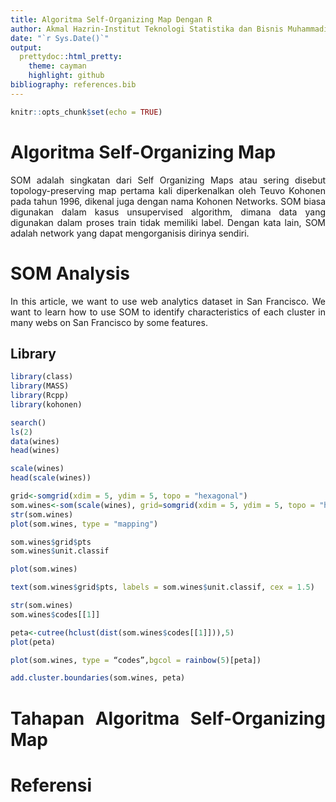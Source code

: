 ```yaml
---
title: Algoritma Self-Organizing Map Dengan R
author: Akmal Hazrin-Institut Teknologi Statistika dan Bisnis Muhammadiyah
date: "`r Sys.Date()`"
output:
  prettydoc::html_pretty:
    theme: cayman
    highlight: github
bibliography: references.bib
---
```


```{=html}
<style>
body{
text-align: justify}
</style>
```
```r
knitr::opts_chunk$set(echo = TRUE)
```

# Algoritma Self-Organizing Map
SOM adalah singkatan dari Self Organizing Maps atau sering disebut topology-preserving map pertama kali diperkenalkan oleh Teuvo Kohonen pada tahun 1996, dikenal juga dengan nama Kohonen Networks. SOM biasa digunakan dalam kasus unsupervised algorithm, dimana data yang digunakan dalam proses train tidak memiliki label. Dengan kata lain, SOM adalah network yang dapat mengorganisis dirinya sendiri.

# SOM Analysis
In this article, we want to use web analytics dataset in San Francisco. We want to learn how to use SOM to identify characteristics of each cluster in many webs on San Francisco by some features.

## Library


```r
library(class)
library(MASS)
library(Rcpp)
library(kohonen)
```
```r
search()
ls(2)
data(wines)
head(wines)
```
```r
scale(wines)
head(scale(wines))
```


```r
grid<-somgrid(xdim = 5, ydim = 5, topo = "hexagonal")
som.wines<-som(scale(wines), grid=somgrid(xdim = 5, ydim = 5, topo = "hexagonal"))
str(som.wines)
plot(som.wines, type = "mapping")
```

```r
som.wines$grid$pts
som.wines$unit.classif
```

```r
plot(som.wines)
```

```r
text(som.wines$grid$pts, labels = som.wines$unit.classif, cex = 1.5)
```

```r
str(som.wines)
som.wines$codes[[1]]
```

```r
peta<-cutree(hclust(dist(som.wines$codes[[1]])),5)
plot(peta)
```

```r
plot(som.wines, type = “codes”,bgcol = rainbow(5)[peta])
```

```r
add.cluster.boundaries(som.wines, peta)
```

# Tahapan Algoritma Self-Organizing Map

# Referensi